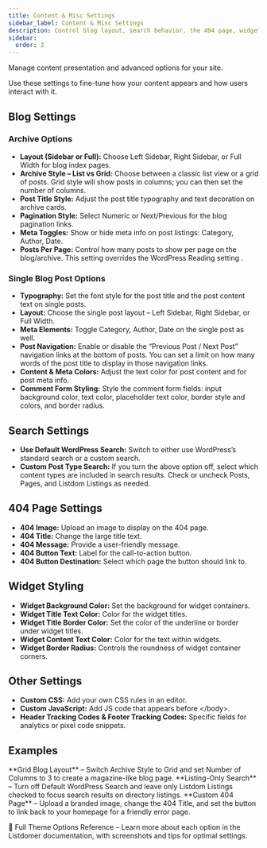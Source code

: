 ```yaml
---
title: Content & Misc Settings
sidebar_label: Content & Misc Settings
description: Control blog layout, search behavior, the 404 page, widget styling, and custom code in Listdomer.
sidebar:
  order: 3
---
```


Manage content presentation and advanced options for your site.

<Aside type="tip">Use these settings to fine-tune how your content appears and how users interact with it.</Aside>

## Blog Settings

### Archive Options

- **Layout (Sidebar or Full):** Choose Left Sidebar, Right Sidebar, or Full Width for blog index pages.
- **Archive Style – List vs Grid:** Choose between a classic list view or a grid of posts. Grid style will show posts in columns; you can then set the number of columns.
- **Post Title Style:** Adjust the post title typography and text decoration on archive cards.
- **Pagination Style:** Select Numeric or Next/Previous for the blog pagination links.
- **Meta Toggles:** Show or hide meta info on post listings: Category, Author, Date.
- **Posts Per Page:** Control how many posts to show per page on the blog/archive. This setting overrides the WordPress Reading setting <Badge text="Tip" />.

### Single Blog Post Options

- **Typography:** Set the font style for the post title and the post content text on single posts.
- **Layout:** Choose the single post layout – Left Sidebar, Right Sidebar, or Full Width.
- **Meta Elements:** Toggle Category, Author, Date on the single post as well.
- **Post Navigation:** Enable or disable the “Previous Post / Next Post” navigation links at the bottom of posts. You can set a limit on how many words of the post title to display in those navigation links.
- **Content & Meta Colors:** Adjust the text color for post content and for post meta info.
- **Comment Form Styling:** Style the comment form fields: input background color, text color, placeholder text color, border style and colors, and border radius.

## Search Settings

- **Use Default WordPress Search:** Switch to either use WordPress’s standard search or a custom search.
- **Custom Post Type Search:** If you turn the above option off, select which content types are included in search results. Check or uncheck Posts, Pages, and Listdom Listings as needed.

## 404 Page Settings

- **404 Image:** Upload an image to display on the 404 page.
- **404 Title:** Change the large title text.
- **404 Message:** Provide a user-friendly message.
- **404 Button Text:** Label for the call-to-action button.
- **404 Button Destination:** Select which page the button should link to.

## Widget Styling

- **Widget Background Color:** Set the background for widget containers.
- **Widget Title Text Color:** Color for the widget titles.
- **Widget Title Border Color:** Set the color of the underline or border under widget titles.
- **Widget Content Text Color:** Color for the text within widgets.
- **Widget Border Radius:** Controls the roundness of widget container corners.

## Other Settings

- **Custom CSS:** Add your own CSS rules in an editor.
- **Custom JavaScript:** Add JS code that appears before &lt;/body&gt;.
- **Header Tracking Codes & Footer Tracking Codes:** Specific fields for analytics or pixel code snippets.

## Examples

<CardGrid>
  <Card>**Grid Blog Layout** – Switch Archive Style to Grid and set Number of Columns to 3 to create a magazine-like blog page.</Card>
  <Card>**Listing-Only Search** – Turn off Default WordPress Search and leave only Listdom Listings checked to focus search results on directory listings.</Card>
  <Card>**Custom 404 Page** – Upload a branded image, change the 404 Title, and set the button to link back to your homepage for a friendly error page.</Card>
</CardGrid>

<LinkCard href="https://demo.webilia.com/listdomer/documentation/#theme-options">📘 Full Theme Options Reference – Learn more about each option in the Listdomer documentation, with screenshots and tips for optimal settings.</LinkCard>


